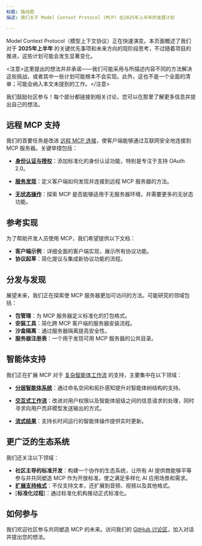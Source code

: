 ```yaml
---
标题: 路线图  
描述: 我们关于 Model Context Protocol (MCP) 在2025年上半年的发展计划  

---
```


Model Context Protocol（模型上下文协议）正在快速演变。本页面概述了我们对于 **2025年上半年** 的关键优先事项和未来方向的现阶段思考，不过随着项目的推进，这些计划可能会发生显著变化。

<注意>这里提出的想法并非承诺——我们可能采用与所描述内容不同的方法解决这些挑战，或者其中一些计划可能根本不会实现。此外，这也不是一个全面的清单；可能会纳入本文未提到的工作。</注意>  

我们鼓励社区参与！每个部分都链接到相关讨论，您可以在那里了解更多信息并提出自己的想法。

## 远程 MCP 支持  

我们的首要任务是改进 [远程 MCP 连接](https://github.com/modelcontextprotocol/specification/discussions/112)，使客户端能够通过互联网安全地连接到 MCP 服务器。关键举措包括：  

- [**身份认证与授权**](https://github.com/modelcontextprotocol/specification/discussions/64)：添加标准化的身份认证功能，特别是专注于支持 OAuth 2.0。  

- [**服务发现**](https://github.com/modelcontextprotocol/specification/discussions/69)：定义客户端如何发现并连接到远程 MCP 服务器的方法。  

- [**无状态操作**](https://github.com/modelcontextprotocol/specification/discussions/102)：探索 MCP 是否能够适用于无服务器环境，并需要更多的无状态功能。  

## 参考实现  

为了帮助开发人员使用 MCP，我们希望提供以下文档：  

- **客户端示例**：详细全面的客户端实现，展示所有协议功能。  
- **协议起草**：简化提议与集成新协议功能的流程。  

## 分发与发现  

展望未来，我们正在探索使 MCP 服务器更加可访问的方法。可能研究的领域包括：  

- **包管理**：为 MCP 服务器定义标准化的打包格式。  
- **安装工具**：简化跨 MCP 客户端的服务器安装流程。  
- **沙盒隔离**：通过服务器隔离提高安全性。  
- **服务器注册表**：一个用于发现可用 MCP 服务器的公共目录。  

## 智能体支持  

我们正在扩展 MCP 对于 [复杂智能体工作流](https://github.com/modelcontextprotocol/specification/discussions/111) 的支持，主要集中在以下领域：  

- [**分层智能体系统**](https://github.com/modelcontextprotocol/specification/discussions/94)：通过命名空间和拓扑感知提升对智能体树结构的支持。  

- [**交互式工作流**](https://github.com/modelcontextprotocol/specification/issues/97)：改进对用户权限以及智能体层级之间的信息请求的处理，同时寻求向用户而非模型发送输出的方式。  

- [**流式结果**](https://github.com/modelcontextprotocol/specification/issues/117)：支持长时间运行的智能体操作提供实时更新。  

## 更广泛的生态系统  

我们还关注以下领域：  

- **社区主导的标准开发**：构建一个协作的生态系统，让所有 AI 提供商能够平等参与并共同塑造 MCP 作为开放标准，使之满足多样化 AI 应用场景和需求。  
- [**扩展支持格式**](https://github.com/modelcontextprotocol/specification/discussions/88)：不仅支持文本，还扩展到音频、视频以及其他格式。  
- [**标准化过程**]：通过标准化机构推动正式标准化。  

## 如何参与  

我们欢迎社区参与共同塑造 MCP 的未来。访问我们的 [GitHub 讨论区](https://github.com/orgs/modelcontextprotocol/discussions)，加入对话并提出您的想法。  
